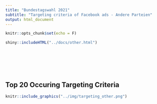 ```yaml
---
title: "Bundestagswahl 2021"
subtitle: "Targeting criteria of Facebook ads - Andere Parteien"
output: html_document
---
```


```r
knitr::opts_chunk$set(echo = F)
```



```r
shiny::includeHTML("../docs/other.html")


```

<br>
<br>
<br>
<br>

## Top 20 Occuring Targeting Criteria

```r
knitr::include_graphics("../img/targeting_other.png")
```

